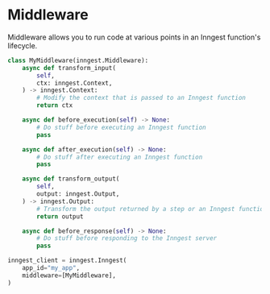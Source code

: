
# Middleware <VersionBadge version="v0.3.0+" />

Middleware allows you to run code at various points in an Inngest function's lifecycle.

```py
class MyMiddleware(inngest.Middleware):
    async def transform_input(
        self,
        ctx: inngest.Context,
    ) -> inngest.Context:
        # Modify the context that is passed to an Inngest function
        return ctx

    async def before_execution(self) -> None:
        # Do stuff before executing an Inngest function
        pass

    async def after_execution(self) -> None:
        # Do stuff after executing an Inngest function
        pass

    async def transform_output(
        self,
        output: inngest.Output,
    ) -> inngest.Output:
        # Transform the output returned by a step or an Inngest function
        return output

    async def before_response(self) -> None:
        # Do stuff before responding to the Inngest server
        pass

inngest_client = inngest.Inngest(
    app_id="my_app",
    middleware=[MyMiddleware],
)
```
